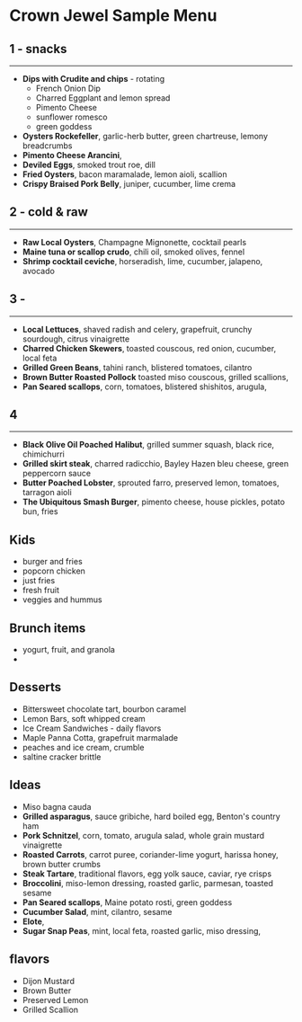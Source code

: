 
# Crown Jewel Sample Menu

## 1 - snacks

---

- **Dips with Crudite and chips** - rotating
  - French Onion Dip
  - Charred Eggplant and lemon spread
  - Pimento Cheese
  - sunflower romesco
  - green goddess
- **Oysters Rockefeller**, garlic-herb butter, green chartreuse, lemony breadcrumbs
- **Pimento Cheese Arancini**,
- **Deviled Eggs**, smoked trout roe, dill
- **Fried Oysters**, bacon maramalade, lemon aioli, scallion
- **Crispy Braised Pork Belly**, juniper, cucumber, lime crema

## 2 - cold & raw

---

- **Raw Local Oysters**, Champagne Mignonette, cocktail pearls
- **Maine tuna or scallop crudo**, chili oil, smoked olives, fennel
- **Shrimp cocktail ceviche**, horseradish, lime, cucumber, jalapeno, avocado

## 3 -

---

- **Local Lettuces**, shaved radish and celery, grapefruit, crunchy sourdough, citrus vinaigrette
- **Charred Chicken Skewers**, toasted couscous, red onion, cucumber, local feta
- **Grilled Green Beans**, tahini ranch, blistered tomatoes, cilantro
- **Brown Butter Roasted Pollock** toasted miso couscous, grilled scallions,
- **Pan Seared scallops**, corn, tomatoes, blistered shishitos, arugula,

## 4

---

- **Black Olive Oil Poached Halibut**, grilled summer squash, black rice, chimichurri
- **Grilled skirt steak**, charred radicchio, Bayley Hazen bleu cheese, green peppercorn sauce
- **Butter Poached Lobster**, sprouted farro, preserved lemon, tomatoes, tarragon aioli
- **The Ubiquitous Smash Burger**, pimento cheese, house pickles, potato bun, fries

## Kids

- burger and fries
- popcorn chicken
- just fries
- fresh fruit
- veggies and hummus

## Brunch items

- yogurt, fruit, and granola
-

## Desserts

- Bittersweet chocolate tart, bourbon caramel
- Lemon Bars, soft whipped cream
- Ice Cream Sandwiches - daily flavors
- Maple Panna Cotta, grapefruit marmalade
- peaches and ice cream, crumble
- saltine cracker brittle

## Ideas

- Miso bagna cauda
- **Grilled asparagus**, sauce gribiche, hard boiled egg, Benton's country ham
- **Pork Schnitzel**, corn, tomato, arugula salad, whole grain mustard vinaigrette
- **Roasted Carrots**, carrot puree, coriander-lime yogurt, harissa honey, brown butter crumbs
- **Steak Tartare**, traditional flavors, egg yolk sauce, caviar, rye crisps
- **Broccolini**, miso-lemon dressing, roasted garlic, parmesan, toasted sesame
- **Pan Seared scallops**, Maine potato rosti, green goddess
- **Cucumber Salad**, mint, cilantro, sesame
- **Elote**,
- **Sugar Snap Peas**, mint, local feta, roasted garlic, miso dressing,

## flavors

- Dijon Mustard
- Brown Butter
- Preserved Lemon
- Grilled Scallion

